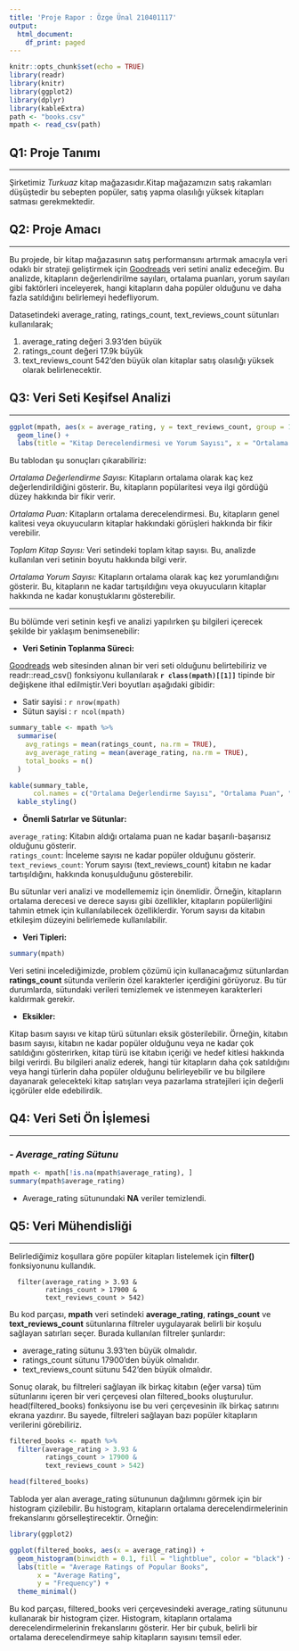 ```yaml
---
title: 'Proje Rapor : Özge Ünal 210401117'
output:
  html_document:
    df_print: paged
---
```


```r
knitr::opts_chunk$set(echo = TRUE)
library(readr)
library(knitr)
library(ggplot2)
library(dplyr)
library(kableExtra)
path <- "books.csv"
mpath <- read_csv(path)
```

## Q1: Proje Tanımı

---

Şirketimiz *Turkuaz* kitap mağazasıdır.Kitap mağazamızın satış rakamları düşüştedir bu sebepten popüler, satış yapma olasılığı yüksek kitapları satması gerekmektedir.


## Q2: Proje Amacı

---

Bu projede, bir kitap mağazasının satış performansını artırmak amacıyla veri odaklı bir strateji geliştirmek için [Goodreads](https://www.kaggle.com/datasets/jealousleopard/goodreadsbooks) veri setini analiz edeceğim. Bu analizde, kitapların değerlendirilme sayıları, ortalama puanları, yorum sayıları gibi faktörleri inceleyerek, hangi kitapların daha popüler olduğunu ve daha fazla satıldığını belirlemeyi hedefliyorum.\

Datasetindeki average_rating, ratings_count, text_reviews_count sütunları kullanılarak;

1. average_rating değeri 3.93'den büyük
2. ratings_count değeri 17.9k büyük
3. text_reviews_count 542'den büyük olan kitaplar satış olasılığı yüksek olarak belirlenecektir.

## Q3: Veri Seti Keşifsel Analizi

---

```r
ggplot(mpath, aes(x = average_rating, y = text_reviews_count, group = 1)) +
  geom_line() +
  labs(title = "Kitap Derecelendirmesi ve Yorum Sayısı", x = "Ortalama Puan", y = "Yorum Sayısı")
```

Bu tablodan şu sonuçları çıkarabiliriz:

*Ortalama Değerlendirme Sayısı:* Kitapların ortalama olarak kaç kez değerlendirildiğini gösterir. Bu, kitapların popülaritesi veya ilgi gördüğü düzey hakkında bir fikir verir.

*Ortalama Puan:* Kitapların ortalama derecelendirmesi. Bu, kitapların genel kalitesi veya okuyucuların kitaplar hakkındaki görüşleri hakkında bir fikir verebilir.

*Toplam Kitap Sayısı:* Veri setindeki toplam kitap sayısı. Bu, analizde kullanılan veri setinin boyutu hakkında bilgi verir.

*Ortalama Yorum Sayısı:* Kitapların ortalama olarak kaç kez yorumlandığını gösterir. Bu, kitapların ne kadar tartışıldığını veya okuyucuların kitaplar hakkında ne kadar konuştuklarını gösterebilir.

---

Bu bölümde veri setinin keşfi ve analizi yapılırken şu bilgileri içerecek şekilde bir yaklaşım benimsenebilir:

- **Veri Setinin Toplanma Süreci:**

[Goodreads](https://www.kaggle.com/datasets/jealousleopard/goodreadsbooks) web sitesinden alınan bir veri seti olduğunu belirtebiliriz ve readr::read_csv() fonksiyonu kullanılarak **`r class(mpath)[[1]]`** tipinde bir değişkene ithal edilmiştir.Veri boyutları aşağıdaki gibidir:

- Satir sayisi : `r nrow(mpath)`
- Sütun sayisi : `r ncol(mpath)`

```r

summary_table <- mpath %>%
  summarise(
    avg_ratings = mean(ratings_count, na.rm = TRUE),
    avg_average_rating = mean(average_rating, na.rm = TRUE),
    total_books = n()
  )

kable(summary_table,
      col.names = c("Ortalama Değerlendirme Sayısı", "Ortalama Puan", "Toplam Kitap Sayısı")) %>%
  kable_styling()
```

- **Önemli Satırlar ve Sütunlar:**

`average_rating`: Kitabın aldığı ortalama puan ne kadar başarılı-başarısız olduğunu gösterir.\
`ratings_count`: İnceleme sayısı ne kadar popüler olduğunu gösterir.\
`text_reviews_count`: Yorum sayısı (text_reviews_count) kitabın ne kadar tartışıldığını, hakkında konuşulduğunu gösterebilir.\

Bu sütunlar veri analizi ve modellememiz için önemlidir. Örneğin, kitapların ortalama derecesi ve derece sayısı gibi özellikler, kitapların popülerliğini tahmin etmek için kullanılabilecek özelliklerdir. Yorum sayısı da kitabın etkileşim düzeyini belirlemede kullanılabilir.

- **Veri Tipleri:**

```r
summary(mpath)
```
Veri setini incelediğimizde, problem çözümü için kullanacağımız sütunlardan **ratings_count** sütunda verilerin özel karakterler içerdiğini görüyoruz. Bu tür durumlarda, sütundaki verileri temizlemek ve istenmeyen karakterleri kaldırmak gerekir.

- **Eksikler:**

Kitap basım sayısı ve kitap türü sütunları eksik gösterilebilir. Örneğin, kitabın basım sayısı, kitabın ne kadar popüler olduğunu veya ne kadar çok satıldığını gösterirken, kitap türü ise kitabın içeriği ve hedef kitlesi hakkında bilgi verirdi. Bu bilgileri analiz ederek, hangi tür kitapların daha çok satıldığını veya hangi türlerin daha popüler olduğunu belirleyebilir ve bu bilgilere dayanarak gelecekteki kitap satışları veya pazarlama stratejileri için değerli içgörüler elde edebilirdik.


## Q4: Veri Seti Ön İşlemesi

---

### *- Average_rating Sütunu*

```r
mpath <- mpath[!is.na(mpath$average_rating), ]
summary(mpath$average_rating)
```
- Average_rating sütunundaki **NA** veriler temizlendi.

## Q5: Veri Mühendisliği

---

Belirlediğimiz koşullara göre popüler kitapları listelemek için **filter()** fonksiyonunu kullandık.

```
  filter(average_rating > 3.93 & 
         ratings_count > 17900 & 
         text_reviews_count > 542)

```

Bu kod parçası, **mpath** veri setindeki **average_rating**, **ratings_count** ve **text_reviews_count** sütunlarına filtreler uygulayarak belirli bir koşulu sağlayan satırları seçer. Burada kullanılan filtreler şunlardır:

- average_rating sütunu 3.93'ten büyük olmalıdır.
- ratings_count sütunu 17900'den büyük olmalıdır.
- text_reviews_count sütunu 542'den büyük olmalıdır.

Sonuç olarak, bu filtreleri sağlayan ilk birkaç kitabın (eğer varsa) tüm sütunlarını içeren bir veri çerçevesi olan filtered_books oluşturulur. head(filtered_books) fonksiyonu ise bu veri çerçevesinin ilk birkaç satırını ekrana yazdırır. Bu sayede, filtreleri sağlayan bazı popüler kitapların verilerini görebiliriz.

```r
filtered_books <- mpath %>%
  filter(average_rating > 3.93 & 
         ratings_count > 17900 & 
         text_reviews_count > 542)

head(filtered_books)
```

Tabloda yer alan average_rating sütununun dağılımını görmek için bir histogram çizilebilir. Bu histogram, kitapların ortalama derecelendirmelerinin frekanslarını görselleştirecektir. Örneğin:


```r
library(ggplot2)

ggplot(filtered_books, aes(x = average_rating)) +
  geom_histogram(binwidth = 0.1, fill = "lightblue", color = "black") +
  labs(title = "Average Ratings of Popular Books",
       x = "Average Rating",
       y = "Frequency") +
  theme_minimal()
```

Bu kod parçası, filtered_books veri çerçevesindeki average_rating sütununu kullanarak bir histogram çizer. Histogram, kitapların ortalama derecelendirmelerinin frekanslarını gösterir. Her bir çubuk, belirli bir ortalama derecelendirmeye sahip kitapların sayısını temsil eder.